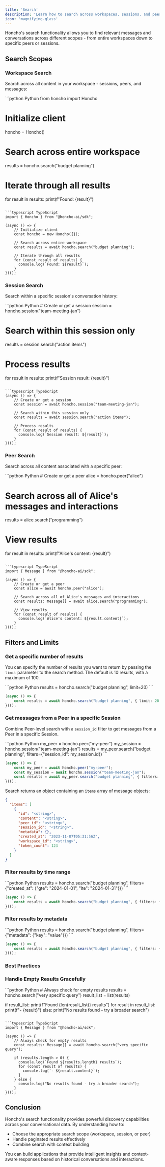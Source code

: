 ```yaml
---
title: 'Search'
description: 'Learn how to search across workspaces, sessions, and peers to find relevant conversations and content'
icon: 'magnifying-glass'
---
```


Honcho's search functionality allows you to find relevant messages and conversations across different scopes - from entire workspaces down to specific peers or sessions.

## Search Scopes

### Workspace Search

Search across all content in your workspace - sessions, peers, and messages:

<CodeGroup>
```python Python
from honcho import Honcho

# Initialize client
honcho = Honcho()

# Search across entire workspace
results = honcho.search("budget planning")

# Iterate through all results
for result in results:
    print(f"Found: {result}")
```

```typescript TypeScript
import { Honcho } from "@honcho-ai/sdk";

(async () => {
    // Initialize client
    const honcho = new Honcho({});

    // Search across entire workspace
    const results = await honcho.search("budget planning");

    // Iterate through all results
    for (const result of results) {
      console.log(`Found: ${result}`);
    }
})();
```
</CodeGroup>

### Session Search

Search within a specific session's conversation history:

<CodeGroup>
```python Python
# Create or get a session
session = honcho.session("team-meeting-jan")

# Search within this session only
results = session.search("action items")

# Process results
for result in results:
    print(f"Session result: {result}")
```

```typescript TypeScript
(async () => {
    // Create or get a session
    const session = await honcho.session("team-meeting-jan");

    // Search within this session only
    const results = await session.search("action items");

    // Process results
    for (const result of results) {
      console.log(`Session result: ${result}`);
    }
})();
```
</CodeGroup>

### Peer Search

Search across all content associated with a specific peer:

<CodeGroup>
```python Python
# Create or get a peer
alice = honcho.peer("alice")

# Search across all of Alice's messages and interactions
results = alice.search("programming")

# View results
for result in results:
    print(f"Alice's content: {result}")
```

```typescript TypeScript
import { Message } from "@honcho-ai/sdk";

(async () => {
    // Create or get a peer
    const alice = await honcho.peer("alice");

    // Search across all of Alice's messages and interactions
    const results: Message[] = await alice.search("programming");

    // View results
    for (const result of results) {
      console.log(`Alice's content: ${result.content}`);
    }
})();
```
</CodeGroup>

## Filters and Limits

### Get a specific number of results

You can specify the number of results you want to return by passing the `limit` parameter to the search method. The default is 10 results, with a maximum of 100.

<CodeGroup>
```python Python
results = honcho.search("budget planning", limit=20)
```

```typescript TypeScript
(async () => {
    const results = await honcho.search("budget planning", { limit: 20 });
})();
```
</CodeGroup>

### Get messages from a Peer in a specific Session

Combine Peer-level search with a `session_id` filter to get messages from a Peer in a specific Session.

<CodeGroup>
```python Python
my_peer = honcho.peer("my-peer")
my_session = honcho.session("team-meeting-jan")
results = my_peer.search("budget planning", filters={"session_id": my_session.id})
```

```typescript TypeScript
(async () => {
    const my_peer = await honcho.peer("my-peer");
    const my_session = await honcho.session("team-meeting-jan");
    const results = await my_peer.search("budget planning", { filters: { session_id: my_session.id } });
})();
```
</CodeGroup>

Search returns an object containing an `items` array of message objects:

```json
{
  "items": [
    {
      "id": "<string>",
      "content": "<string>",
      "peer_id": "<string>",
      "session_id": "<string>",
      "metadata": {},
      "created_at": "2023-11-07T05:31:56Z",
      "workspace_id": "<string>",
      "token_count": 123
    }
  ]
}
```

### Filter results by time range

<CodeGroup>
```python Python
results = honcho.search("budget planning", filters={"created_at": {"gte": "2024-01-01", "lte": "2024-01-31"}})
```

```typescript TypeScript
(async () => {
    const results = await honcho.search("budget planning", { filters: { created_at: { gte: "2024-01-01", lte: "2024-01-31" } } });
})();
```
</CodeGroup>

### Filter results by metadata

<CodeGroup>
```python Python
results = honcho.search("budget planning", filters={"metadata": {"key": "value"}})
```

```typescript TypeScript
(async () => {
    const results = await honcho.search("budget planning", { filters: { metadata: { key: "value" } } });
})();
```
</CodeGroup>

### Best Practices

### Handle Empty Results Gracefully

<CodeGroup>
```python Python
# Always check for empty results
results = honcho.search("very specific query")
result_list = list(results)

if result_list:
    print(f"Found {len(result_list)} results")
    for result in result_list:
        print(f"- {result}")
else:
    print("No results found - try a broader search")
```

```typescript TypeScript
import { Message } from "@honcho-ai/sdk";

(async () => {
    // Always check for empty results
    const results: Message[] = await honcho.search("very specific query");

    if (results.length > 0) {
      console.log(`Found ${results.length} results`);
      for (const result of results) {
        console.log(`- ${result.content}`);
      }
    } else {
      console.log("No results found - try a broader search");
    }
})();
```
</CodeGroup>

## Conclusion

Honcho's search functionality provides powerful discovery capabilities across your conversational data. By understanding how to:

- Choose the appropriate search scope (workspace, session, or peer)
- Handle paginated results effectively
- Combine search with context building

You can build applications that provide intelligent insights and context-aware responses based on historical conversations and interactions.
